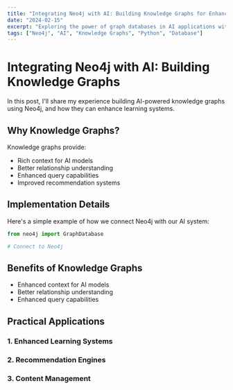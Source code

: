 ```yaml
---
title: "Integrating Neo4j with AI: Building Knowledge Graphs for Enhanced Learning"
date: "2024-02-15"
excerpt: "Exploring the power of graph databases in AI applications with Neo4j"
tags: ["Neo4j", "AI", "Knowledge Graphs", "Python", "Database"]
---
```


# Integrating Neo4j with AI: Building Knowledge Graphs

In this post, I'll share my experience building AI-powered knowledge graphs using Neo4j, and how they can enhance learning systems.

## Why Knowledge Graphs?

Knowledge graphs provide:
- Rich context for AI models
- Better relationship understanding
- Enhanced query capabilities
- Improved recommendation systems

## Implementation Details

Here's a simple example of how we connect Neo4j with our AI system:

```python
from neo4j import GraphDatabase

# Connect to Neo4j

```

## Benefits of Knowledge Graphs

- Enhanced context for AI models
- Better relationship understanding
- Enhanced query capabilities

## Practical Applications

### 1. Enhanced Learning Systems

### 2. Recommendation Engines

### 3. Content Management
